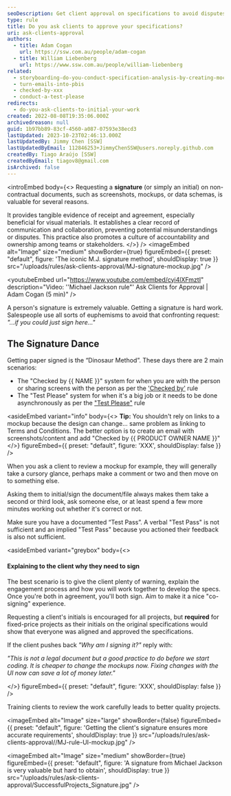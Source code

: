 ```yaml
---
seoDescription: Get client approval on specifications to avoid disputes. Use signatures or initials for clear communication and accurate requirements.
type: rule
title: Do you ask clients to approve your specifications?
uri: ask-clients-approval
authors:
  - title: Adam Cogan
    url: https://ssw.com.au/people/adam-cogan
  - title: William Liebenberg
    url: https://www.ssw.com.au/people/william-liebenberg
related:
  - storyboarding-do-you-conduct-specification-analysis-by-creating-mock-ups
  - turn-emails-into-pbis
  - checked-by-xxx
  - conduct-a-test-please
redirects:
  - do-you-ask-clients-to-initial-your-work
created: 2022-08-08T19:35:06.000Z
archivedreason: null
guid: 1b97bb89-83cf-4560-a087-07593e38ecd3
lastUpdated: 2023-10-23T02:46:13.000Z
lastUpdatedBy: Jimmy Chen [SSW]
lastUpdatedByEmail: 112846253+JimmyChenSSW@users.noreply.github.com
createdBy: Tiago Araújo [SSW]
createdByEmail: tiagov8@gmail.com
isArchived: false
---
```


<introEmbed
  body={<>
Requesting a **signature** (or simply an initial) on non-contractual documents, such as screenshots, mockups, or data schemas, is valuable for several reasons.

It provides tangible evidence of receipt and agreement, especially beneficial for visual materials. It establishes a clear record of communication and collaboration, preventing potential misunderstandings or disputes. This practice also promotes a culture of accountability and ownership among teams or stakeholders.
  </>}
/>
<imageEmbed
  alt="Image"
  size="medium"
  showBorder={true}
  figureEmbed={{
    preset: "default",
    figure: 'The iconic M.J. signature method',
    shouldDisplay: true
  }}
  src="/uploads/rules/ask-clients-approval/MJ-signature-mockup.jpg"
/>

<youtubeEmbed url="https://www.youtube.com/embed/cyi4lXFmztI" description="Video: ''Michael Jackson rule"' Ask Clients for Approval | Adam Cogan (5 min)" />

A person's signature is extremely valuable. Getting a signature is hard work. Salespeople use all sorts of euphemisms to avoid that confronting request: _"...if you could just sign here..."_

## The Signature Dance

Getting paper signed is the “Dinosaur Method”. These days there are 2 main scenarios:

* The "Checked by &#123;&#123; NAME &#125;&#125;" system for when you are with the person or sharing screens with the person as per the ['Checked by'](/checked-by-xxx) rule
* The "Test Please" system for when it's a big job or it needs to be done asynchronously as per the ["Test Please"](/conduct-a-test-please) rule

<asideEmbed
  variant="info"
  body={<>
    **Tip:** You shouldn't rely on links to a mockup because the design can change... same problem as linking to Terms and Conditions. The better option is to create an email with screenshots/content and add "Checked by &#123;&#123; PRODUCT OWNER NAME &#125;&#125;"
  </>}
  figureEmbed={{
    preset: "default",
    figure: 'XXX',
    shouldDisplay: false
  }}
/>

When you ask a client to review a mockup for example, they will generally take a cursory glance, perhaps make a comment or two and then move on to something else.

Asking them to initial/sign the document/file always makes them take a second or third look, ask someone else, or at least spend a few more minutes working out whether it's correct or not.

Make sure you have a documented “Test Pass”. A verbal "Test Pass" is not sufficient and an implied "Test Pass" because you actioned their feedback is also not sufficient.

<asideEmbed
  variant="greybox"
  body={<>
    
#### Explaining to the client why they need to sign

The best scenario is to give the client plenty of warning, explain the engagement process and how you will work together to develop the specs. Once you're both in agreement, you'll both sign. Aim to make it a nice "co-signing" experience.

Requesting a client's initials is encouraged for all projects, but **required** for fixed-price projects as their initials on the original specifications would show that everyone was aligned and approved the specifications.

If the client pushes back _"Why am I signing it?"_ reply with:

_"This is not a legal document but a good practice to do before we start coding. It is cheaper to change the mockups now. Fixing changes with the UI now can save a lot of money later."_

  </>}
  figureEmbed={{
    preset: "default",
    figure: 'XXX',
    shouldDisplay: false
  }}
/>

Training clients to review the work carefully leads to better quality projects.


<imageEmbed
  alt="Image"
  size="large"
  showBorder={false}
  figureEmbed={{
    preset: "default",
    figure: 'Getting the client\'s signature ensures more accurate requirements',
    shouldDisplay: true
  }}
  src="/uploads/rules/ask-clients-approval//MJ-rule-UI-mockup.jpg"
/>

<imageEmbed
  alt="Image"
  size="medium"
  showBorder={true}
  figureEmbed={{
    preset: "default",
    figure: 'A signature from Michael Jackson is very valuable but hard to obtain',
    shouldDisplay: true
  }}
  src="/uploads/rules/ask-clients-approval/SuccessfulProjects\_Signature.jpg"
/>

